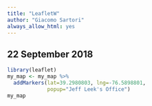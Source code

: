 ---
title: "LeafletW"
author: "Giacomo Sartori"
always_allow_html: yes
---

## 22 September 2018

```{r}
library(leaflet)
my_map <- my_map %>%
  addMarkers(lat=39.2980803, lng=-76.5898801, 
             popup="Jeff Leek's Office")
my_map
```

